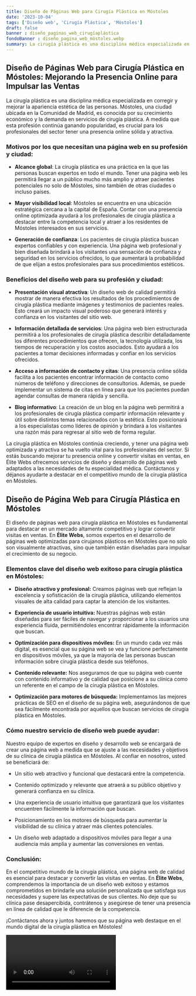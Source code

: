```yaml
---
title: Diseño de Páginas Web para Cirugía Plástica en Móstoles
date: '2023-10-04'
tags: ['Diseño web', 'Cirugía Plástica', 'Móstoles']
draft: false
banner : diseño_paginas_web_cirugíaplástica
fondoBanner : diseño_pagina_web_móstoles.webp
summary: La cirugía plástica es una disciplina médica especializada en corregir y mejorar la apariencia estética de las personas. Móstoles, una ciudad ubicada en la Comunidad de Madrid, es conocida por su crecimiento económico y la demanda en servicios de cirugía plástica. A medida que esta profesión continúa ganando popularidad, es crucial para los profesionales del sector tener una presencia online sólida y atractiva. 
---
```


## Diseño de Páginas Web para Cirugía Plástica en Móstoles: Mejorando la Presencia Online para Impulsar las Ventas

La cirugía plástica es una disciplina médica especializada en corregir y mejorar la apariencia estética de las personas. Móstoles, una ciudad ubicada en la Comunidad de Madrid, es conocida por su crecimiento económico y la demanda en servicios de cirugía plástica. A medida que esta profesión continúa ganando popularidad, es crucial para los profesionales del sector tener una presencia online sólida y atractiva. 

### Motivos por los que necesitan una página web en su profesión y ciudad:

- **Alcance global**: La cirugía plástica es una práctica en la que las personas buscan expertos en todo el mundo. Tener una página web les permitirá llegar a un público mucho más amplio y atraer pacientes potenciales no solo de Móstoles, sino también de otras ciudades o incluso países.

- **Mayor visibilidad local**: Móstoles se encuentra en una ubicación estratégica cercana a la capital de España. Contar con una presencia online optimizada ayudará a los profesionales de cirugía plástica a destacar entre la competencia local y atraer a los residentes de Móstoles interesados en sus servicios.

- **Generación de confianza**: Los pacientes de cirugía plástica buscan expertos confiables y con experiencia. Una página web profesional y bien diseñada brindará a los visitantes una sensación de confianza y seguridad en los servicios ofrecidos, lo que aumentará la probabilidad de que elijan a estos profesionales para sus procedimientos estéticos.

### Beneficios del diseño web para su profesión y ciudad:

- **Presentación visual atractiva**: Un diseño web de calidad permitirá mostrar de manera efectiva los resultados de los procedimientos de cirugía plástica mediante imágenes y testimonios de pacientes reales. Esto creará un impacto visual poderoso que generará interés y confianza en los visitantes del sitio web.

- **Información detallada de servicios**: Una página web bien estructurada permitirá a los profesionales de cirugía plástica describir detalladamente los diferentes procedimientos que ofrecen, la tecnología utilizada, los tiempos de recuperación y los costos asociados. Esto ayudará a los pacientes a tomar decisiones informadas y confiar en los servicios ofrecidos.

- **Acceso a información de contacto y citas**: Una presencia online sólida facilita a los pacientes encontrar información de contacto como números de teléfono y direcciones de consultorios. Además, se puede implementar un sistema de citas en línea para que los pacientes puedan agendar consultas de manera rápida y sencilla.

- **Blog informativo**: La creación de un blog en la página web permitirá a los profesionales de cirugía plástica compartir información relevante y útil sobre distintos temas relacionados con la estética. Esto posicionará a los especialistas como líderes de opinión y brindará a los visitantes una razón más para regresar al sitio web de forma regular.

La cirugía plástica en Móstoles continúa creciendo, y tener una página web optimizada y atractiva se ha vuelto vital para los profesionales del sector. Si estás buscando mejorar tu presencia online y convertir visitas en ventas, en Élite Webs ofrecemos servicios de diseño y desarrollo de páginas web adaptados a las necesidades de tu especialidad médica. Contáctanos y déjanos ayudarte a destacar en el competitivo mundo de la cirugía plástica en Móstoles.

<GifSeo />

<Cta />

## Diseño de Página Web para Cirugía Plástica en Móstoles

El diseño de páginas web para cirugía plástica en Móstoles es fundamental para destacar en un mercado altamente competitivo y lograr convertir visitas en ventas. En **Élite Webs**, somos expertos en el desarrollo de páginas web optimizadas para cirujanos plásticos en Móstoles que no solo son visualmente atractivas, sino que también están diseñadas para impulsar el crecimiento de su negocio.

### Elementos clave del diseño web exitoso para cirugía plástica en Móstoles:

- **Diseño atractivo y profesional:** Creamos páginas web que reflejan la excelencia y sofisticación de la cirugía plástica, utilizando elementos visuales de alta calidad para captar la atención de los visitantes.

- **Experiencia de usuario intuitiva:** Nuestras páginas web están diseñadas para ser fáciles de navegar y proporcionar a los usuarios una experiencia fluida, permitiéndoles encontrar rápidamente la información que buscan.

- **Optimización para dispositivos móviles:** En un mundo cada vez más digital, es esencial que su página web se vea y funcione perfectamente en dispositivos móviles, ya que la mayoría de las personas buscan información sobre cirugía plástica desde sus teléfonos.

- **Contenido relevante:** Nos aseguramos de que su página web cuente con contenido informativo y de calidad que posicione a su clínica como un referente en el campo de la cirugía plástica en Móstoles.

- **Optimización para motores de búsqueda:** Implementamos las mejores prácticas de SEO en el diseño de su página web, asegurándonos de que sea fácilmente encontrada por aquellos que buscan servicios de cirugía plástica en Móstoles.

### Cómo nuestro servicio de diseño web puede ayudar:

Nuestro equipo de expertos en diseño y desarrollo web se encargará de crear una página web a medida que se ajuste a las necesidades y objetivos de su clínica de cirugía plástica en Móstoles. Al confiar en nosotros, usted se beneficiará de:

- Un sitio web atractivo y funcional que destacará entre la competencia.

- Contenido optimizado y relevante que atraerá a su público objetivo y generará confianza en su clínica.

- Una experiencia de usuario intuitiva que garantizará que los visitantes encuentren fácilmente la información que buscan.

- Posicionamiento en los motores de búsqueda para aumentar la visibilidad de su clínica y atraer más clientes potenciales.

- Un diseño web adaptado a dispositivos móviles para llegar a una audiencia más amplia y aumentar las conversiones en ventas.

### Conclusión:

En el competitivo mundo de la cirugía plástica, una página web de calidad es esencial para destacar y convertir las visitas en ventas. En **Élite Webs**, comprendemos la importancia de un diseño web exitoso y estamos comprometidos en brindarle una solución personalizada que satisfaga sus necesidades y supere las expectativas de sus clientes. No deje que su clínica pase desapercibida, contrátenos y asegúrese de tener una presencia en línea de calidad que le diferencie de la competencia.

¡Contáctanos ahora y juntos haremos que su página web destaque en el mundo digital de la cirugía plástica en Móstoles!

<Video />

<CtaBot job='Cirugía Plástica' city='Móstoles'/>

<Gmaps query='Móstoles+españa+maps' />